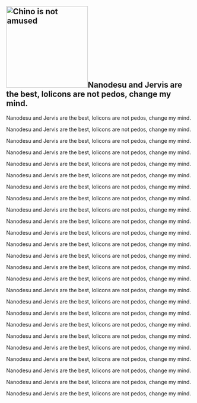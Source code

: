 ==[[File:ChinoTriggered.gif|thumb|220px|right|Chino is not amused]]Nanodesu and Jervis are the best, lolicons are not pedos, change my mind.==
<p style="text-align:center;">Nanodesu and Jervis are the best, lolicons are not pedos, change my mind.</p>
<p style="text-align:center;">Nanodesu and Jervis are the best, lolicons are not pedos, change my mind.</p>
<p style="text-align:center;">Nanodesu and Jervis are the best, lolicons are not pedos, change my mind.</p>
<p style="text-align:center;">Nanodesu and Jervis are the best, lolicons are not pedos, change my mind.</p>
<p style="text-align:center;">Nanodesu and Jervis are the best, lolicons are not pedos, change my mind.</p>
<p style="text-align:center;">Nanodesu and Jervis are the best, lolicons are not pedos, change my mind.</p>
<p style="text-align:center;">Nanodesu and Jervis are the best, lolicons are not pedos, change my mind.</p>
<p style="text-align:center;">Nanodesu and Jervis are the best, lolicons are not pedos, change my mind.</p>
<p style="text-align:center;">Nanodesu and Jervis are the best, lolicons are not pedos, change my mind.</p>
<p style="text-align:center;">Nanodesu and Jervis are the best, lolicons are not pedos, change my mind.</p>
<p style="text-align:center;">Nanodesu and Jervis are the best, lolicons are not pedos, change my mind.</p>
<p style="text-align:center;">Nanodesu and Jervis are the best, lolicons are not pedos, change my mind.</p>
<p style="text-align:center;">Nanodesu and Jervis are the best, lolicons are not pedos, change my mind.</p>
<p style="text-align:center;">Nanodesu and Jervis are the best, lolicons are not pedos, change my mind.</p>
<p style="text-align:center;">Nanodesu and Jervis are the best, lolicons are not pedos, change my mind.</p>
<p style="text-align:center;">Nanodesu and Jervis are the best, lolicons are not pedos, change my mind.</p>
<p style="text-align:center;">Nanodesu and Jervis are the best, lolicons are not pedos, change my mind.</p>
<p style="text-align:center;">Nanodesu and Jervis are the best, lolicons are not pedos, change my mind.</p>
<p style="text-align:center;">Nanodesu and Jervis are the best, lolicons are not pedos, change my mind.</p>
<p style="text-align:center;">Nanodesu and Jervis are the best, lolicons are not pedos, change my mind.</p>
<p style="text-align:center;">Nanodesu and Jervis are the best, lolicons are not pedos, change my mind.</p>
<p style="text-align:center;">Nanodesu and Jervis are the best, lolicons are not pedos, change my mind.</p>
<p style="text-align:center;">Nanodesu and Jervis are the best, lolicons are not pedos, change my mind.</p>
<p style="text-align:center;">Nanodesu and Jervis are the best, lolicons are not pedos, change my mind.</p>
<p style="text-align:center;">Nanodesu and Jervis are the best, lolicons are not pedos, change my mind.</p>
<p style="text-align:center;">
</p>
<p style="text-align:center;">
</p>